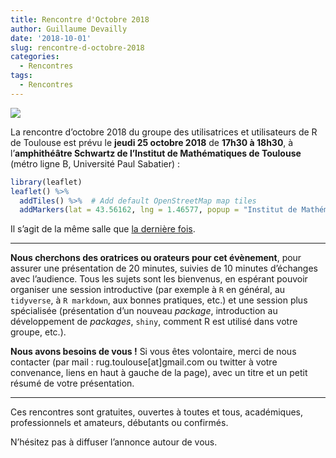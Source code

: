```yaml
---
title: Rencontre d'Octobre 2018
author: Guillaume Devailly
date: '2018-10-01'
slug: rencontre-d-octobre-2018
categories:
  - Rencontres
tags:
  - Rencontres
---
```


![](/img/logo.svg)

La rencontre d'octobre 2018 du groupe des utilisatrices et utilisateurs de R de Toulouse est prévu le **jeudi 25 octobre 2018** de **17h30 à 18h30**,
à l'**amphithéâtre Schwartz de l'Institut de Mathématiques de Toulouse** (métro ligne B, Université Paul Sabatier) :

```r
library(leaflet)
leaflet() %>%
  addTiles() %>%  # Add default OpenStreetMap map tiles
  addMarkers(lat = 43.56162, lng = 1.46577, popup = "Institut de Mathématiques de Toulouse")
```

Il s'agit de la même salle que [la dernière fois](https://r-toulouse.netlify.com/evenements/une-premiere-rencontre/). 

---

**Nous cherchons des oratrices ou orateurs pour cet évènement**, pour assurer une présentation de 20 minutes, suivies de 10 minutes d'échanges avec l'audience.
Tous les sujets sont les bienvenus, en espérant pouvoir organiser une session introductive (par exemple à `R` en général, au `tidyverse`, à `R markdown`, aux bonnes pratiques, etc.) et une session plus spécialisée (présentation d'un nouveau *package*, introduction au développement de *packages*, `shiny`, comment R est utilisé dans votre groupe, etc.).

**Nous avons besoins de vous !** Si vous êtes volontaire, merci de nous contacter (par mail : rug.toulouse[at]gmail.com ou twitter à votre convenance, liens en haut à gauche de la page), avec un titre et un petit résumé de votre présentation.

---

Ces rencontres sont gratuites, ouvertes à toutes et tous, académiques, professionnels et amateurs, débutants ou confirmés.

N'hésitez pas à diffuser l'annonce autour de vous.
